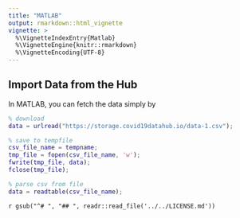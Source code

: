 ```yaml
---
title: "MATLAB"
output: rmarkdown::html_vignette
vignette: >
  %\VignetteIndexEntry{Matlab}
  %\VignetteEngine{knitr::rmarkdown}
  %\VignetteEncoding{UTF-8}
---
```


## Import Data from the Hub

In MATLAB, you can fetch the data simply by


```matlab
% download
data = urlread("https://storage.covid19datahub.io/data-1.csv");

% save to tempfile
csv_file_name = tempname;
tmp_file = fopen(csv_file_name, 'w');
fwrite(tmp_file, data);
fclose(tmp_file);

% parse csv from file
data = readtable(csv_file_name);
```

`r gsub("^# ", "## ", readr::read_file('../../LICENSE.md'))`
